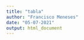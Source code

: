 ```yaml
---
title: "tabla"
author: "Francisco Meneses"
date: "05-07-2021"
output: html_document
---
```

```r

```

